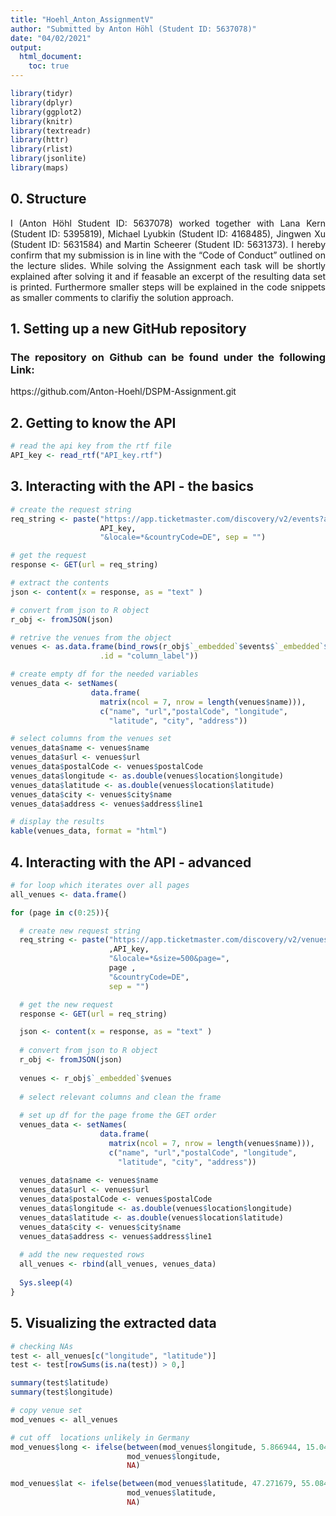 ```yaml
---
title: "Hoehl_Anton_AssignmentV"
author: "Submitted by Anton Höhl (Student ID: 5637078)"
date: "04/02/2021"
output: 
  html_document:
    toc: true
---
```


<style>
body {
text-align: justify}
</style>

```r

library(tidyr)
library(dplyr)
library(ggplot2)
library(knitr)
library(textreadr)
library(httr)
library(rlist)
library(jsonlite)
library(maps)
```

## 0. Structure 

I (Anton Höhl Student ID: 5637078) worked together with Lana Kern (Student ID: 5395819), Michael Lyubkin (Student ID: 4168485), Jingwen Xu (Student ID: 5631584) and Martin Scheerer (Student ID: 5631373). I hereby confirm that my submission is in line with the "Code of Conduct" outlined on the lecture slides. While solving the Assignment each task will be shortly explained after solving it and if feasable an excerpt of the resulting data set is printed. Furthermore smaller steps will be explained in the code snippets as smaller comments to clarifiy the solution approach.  


## 1. Setting up a new GitHub repository

### The repository on Github can be found under the following Link: 
https://github.com/Anton-Hoehl/DSPM-Assignment.git


## 2. Getting to know the API

```r
# read the api key from the rtf file
API_key <- read_rtf("API_key.rtf")

```


## 3. Interacting with the API - the basics

```r
# create the request string
req_string <- paste("https://app.ticketmaster.com/discovery/v2/events?apikey=",
                    API_key,
                    "&locale=*&countryCode=DE", sep = "")

# get the request
response <- GET(url = req_string)
```


```r

# extract the contents
json <- content(x = response, as = "text" )

# convert from json to R object
r_obj <- fromJSON(json)

# retrive the venues from the object
venues <- as.data.frame(bind_rows(r_obj$`_embedded`$events$`_embedded`$venues,
                    .id = "column_label"))

# create empty df for the needed variables
venues_data <- setNames(
                  data.frame(
                    matrix(ncol = 7, nrow = length(venues$name))), 
                    c("name", "url","postalCode", "longitude",
                      "latitude", "city", "address"))

# select columns from the venues set   
venues_data$name <- venues$name
venues_data$url <- venues$url
venues_data$postalCode <- venues$postalCode
venues_data$longitude <- as.double(venues$location$longitude)
venues_data$latitude <- as.double(venues$location$latitude)
venues_data$city <- venues$city$name
venues_data$address <- venues$address$line1

# display the results
kable(venues_data, format = "html")
```

## 4. Interacting with the API - advanced

```r
# for loop which iterates over all pages 
all_venues <- data.frame()

for (page in c(0:25)){

  # create new request string
  req_string <- paste("https://app.ticketmaster.com/discovery/v2/venues?apikey="
                      ,API_key,
                      "&locale=*&size=500&page=", 
                      page ,
                      "&countryCode=DE",
                      sep = "")

  # get the new request
  response <- GET(url = req_string)

  json <- content(x = response, as = "text" )
  
  # convert from json to R object
  r_obj <- fromJSON(json)
  
  venues <- r_obj$`_embedded`$venues
  
  # select relevant columns and clean the frame 
  
  # set up df for the page frome the GET order
  venues_data <- setNames(
                    data.frame(
                      matrix(ncol = 7, nrow = length(venues$name))), 
                      c("name", "url","postalCode", "longitude",
                        "latitude", "city", "address"))
      
  venues_data$name <- venues$name
  venues_data$url <- venues$url
  venues_data$postalCode <- venues$postalCode
  venues_data$longitude <- as.double(venues$location$longitude)
  venues_data$latitude <- as.double(venues$location$latitude)
  venues_data$city <- venues$city$name
  venues_data$address <- venues$address$line1
  
  # add the new requested rows
  all_venues <- rbind(all_venues, venues_data)
  
  Sys.sleep(4)
}

```


## 5. Visualizing the extracted data

```r

# checking NAs
test <- all_venues[c("longitude", "latitude")]
test <- test[rowSums(is.na(test)) > 0,]

summary(test$latitude)
summary(test$longitude)

# copy venue set
mod_venues <- all_venues

# cut off  locations unlikely in Germany
mod_venues$long <- ifelse(between(mod_venues$longitude, 5.866944, 15.043611), 
                          mod_venues$longitude, 
                          NA)

mod_venues$lat <- ifelse(between(mod_venues$latitude, 47.271679, 55.0846), 
                          mod_venues$latitude, 
                          NA)


```




